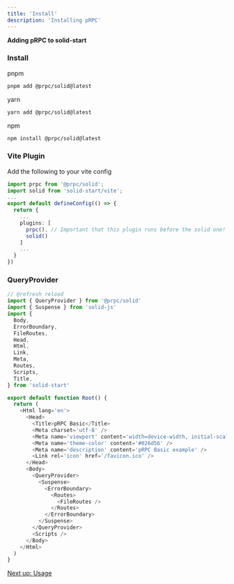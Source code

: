 ```yaml
---
title: 'Install'
description: 'Installing pRPC'
---
```


**Adding pRPC to solid-start**

### Install

pnpm

```sh
pnpm add @prpc/solid@latest
```

yarn

```sh
yarn add @prpc/solid@latest
```

npm

```sh
npm install @prpc/solid@latest
```

### Vite Plugin

Add the following to your vite config

```ts
import prpc from '@prpc/solid';
import solid from 'solid-start/vite';
...
export default defineConfig(() => {
  return {
    ...
    plugins: [
      prpc(), // Important that this plugin runs before the solid one!
      solid()
    ]
    ...
  }
})
```

### QueryProvider

```ts
// @refresh reload
import { QueryProvider } from '@prpc/solid'
import { Suspense } from 'solid-js'
import {
  Body,
  ErrorBoundary,
  FileRoutes,
  Head,
  Html,
  Link,
  Meta,
  Routes,
  Scripts,
  Title,
} from 'solid-start'

export default function Root() {
  return (
    <Html lang='en'>
      <Head>
        <Title>pRPC Basic</Title>
        <Meta charset='utf-8' />
        <Meta name='viewport' content='width=device-width, initial-scale=1' />
        <Meta name='theme-color' content='#026d56' />
        <Meta name='description' content='pRPC Basic example' />
        <Link rel='icon' href='/favicon.ico' />
      </Head>
      <Body>
        <QueryProvider>
          <Suspense>
            <ErrorBoundary>
              <Routes>
                <FileRoutes />
              </Routes>
            </ErrorBoundary>
          </Suspense>
        </QueryProvider>
        <Scripts />
      </Body>
    </Html>
  )
}
```

[Next up: Usage](/en/usage)
